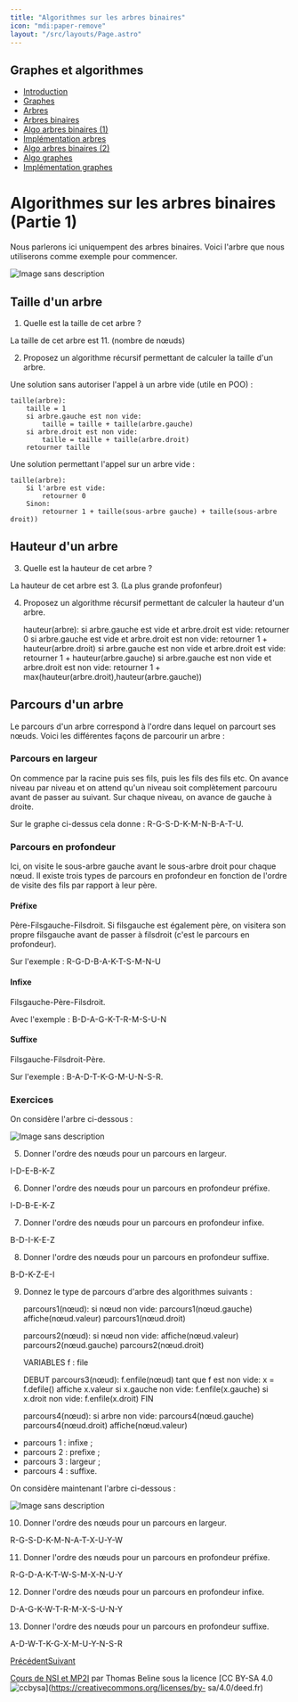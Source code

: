 ```yaml
---
title: "Algorithmes sur les arbres binaires"
icon: "mdi:paper-remove"
layout: "/src/layouts/Page.astro"
---
```

 
## Graphes et algorithmes

  - [Introduction](.)
  - [Graphes](graphes)
  - [Arbres](arbres)
  - [Arbres binaires](arbres-binaires)
  - [Algo arbres binaires (1)](algo-arbres-binaires-1)
  - [Implémentation arbres](implementation-arbres)
  - [Algo arbres binaires (2)](algo-arbres-binaires-2)
  - [Algo graphes](algo-graphes)
  - [Implémentation graphes](implementation-graphes)

# Algorithmes sur les arbres binaires (Partie 1)

Nous parlerons ici uniquempent des arbres binaires. Voici l'arbre que nous
utiliserons comme exemple pour commencer.

![Image sans description](/cours/arbre-binaire.svg)

## Taille d'un arbre

1. Quelle est la taille de cet arbre ?

La taille de cet arbre est 11. (nombre de nœuds)

2. Proposez un algorithme récursif permettant de calculer la taille d'un
arbre.

Une solution sans autoriser l'appel à un arbre vide (utile en POO) :

    
    
    taille(arbre):
        taille = 1
        si arbre.gauche est non vide:
            taille = taille + taille(arbre.gauche)
        si arbre.droit est non vide:
            taille = taille + taille(arbre.droit)
        retourner taille

Une solution permettant l'appel sur un arbre vide :

    
    
    taille(arbre):
        Si l'arbre est vide:
            retourner 0
        Sinon:
            retourner 1 + taille(sous-arbre gauche) + taille(sous-arbre droit))

## Hauteur d'un arbre

3. Quelle est la hauteur de cet arbre ?

La hauteur de cet arbre est 3. (La plus grande profonfeur)

4. Proposez un algorithme récursif permettant de calculer la hauteur d'un
arbre.

    
    
    hauteur(arbre):
        si arbre.gauche est vide et arbre.droit est vide:
            retourner 0
        si arbre.gauche est vide et arbre.droit est non vide:
            retourner 1 + hauteur(arbre.droit)
        si arbre.gauche est non vide et arbre.droit est vide:
            retourner 1 + hauteur(arbre.gauche)
        si arbre.gauche est non vide et arbre.droit est non vide:
            retourner 1 + max(hauteur(arbre.droit),hauteur(arbre.gauche))

## Parcours d'un arbre

Le parcours d'un arbre correspond à l'ordre dans lequel on parcourt ses nœuds.
Voici les différentes façons de parcourir un arbre :

### Parcours en largeur

On commence par la racine puis ses fils, puis les fils des fils etc. On avance
niveau par niveau et on attend qu'un niveau soit complètement parcouru avant
de passer au suivant. Sur chaque niveau, on avance de gauche à droite.

Sur le graphe ci-dessus cela donne : R-G-S-D-K-M-N-B-A-T-U.

### Parcours en profondeur

Ici, on visite le sous-arbre gauche avant le sous-arbre droit pour chaque
nœud. Il existe trois types de parcours en profondeur en fonction de l'ordre
de visite des fils par rapport à leur père.

#### Préfixe

Père-Filsgauche-Filsdroit. Si filsgauche est également père, on visitera son
propre filsgauche avant de passer à filsdroit (c'est le parcours en
profondeur).

Sur l'exemple : R-G-D-B-A-K-T-S-M-N-U

#### Infixe

Filsgauche-Père-Filsdroit.

Avec l'exemple : B-D-A-G-K-T-R-M-S-U-N

#### Suffixe

Filsgauche-Filsdroit-Père.

Sur l'exemple : B-A-D-T-K-G-M-U-N-S-R.

### Exercices

On considère l'arbre ci-dessous :

![Image sans description](/cours/arbre-binaire-2.svg)

5. Donner l'ordre des nœuds pour un parcours en largeur.

I-D-E-B-K-Z

6. Donner l'ordre des nœuds pour un parcours en profondeur préfixe.

I-D-B-E-K-Z

7. Donner l'ordre des nœuds pour un parcours en profondeur infixe.

B-D-I-K-E-Z

8. Donner l'ordre des nœuds pour un parcours en profondeur suffixe.

B-D-K-Z-E-I

9. Donnez le type de parcours d'arbre des algorithmes suivants :

    
    
    parcours1(nœud):
        si nœud non vide:
            parcours1(nœud.gauche)
            affiche(nœud.valeur)
            parcours1(nœud.droit)
    
    
    parcours2(nœud):
        si nœud non vide:
            affiche(nœud.valeur)
            parcours2(nœud.gauche)
            parcours2(nœud.droit)
    
    
    VARIABLES
    f : file
    
    DEBUT
    parcours3(nœud):
        f.enfile(nœud)
        tant que f est non vide:
            x = f.defile()
            affiche x.valeur
            si x.gauche non vide:
                f.enfile(x.gauche)
            si x.droit non vide:
                f.enfile(x.droit)
    FIN
    
    
    parcours4(nœud):
        si arbre non vide:
            parcours4(nœud.gauche)
            parcours4(nœud.droit)
            affiche(nœud.valeur)

  - parcours 1 : infixe ;
  - parcours 2 : prefixe ;
  - parcours 3 : largeur ;
  - parcours 4 : suffixe.

On considère maintenant l'arbre ci-dessous :

![Image sans description](/cours/arbre-binaire-3.svg)

10. Donner l'ordre des nœuds pour un parcours en largeur.

R-G-S-D-K-M-N-A-T-X-U-Y-W

11. Donner l'ordre des nœuds pour un parcours en profondeur préfixe.

R-G-D-A-K-T-W-S-M-X-N-U-Y

12. Donner l'ordre des nœuds pour un parcours en profondeur infixe.

D-A-G-K-W-T-R-M-X-S-U-N-Y

13. Donner l'ordre des nœuds pour un parcours en profondeur suffixe.

A-D-W-T-K-G-X-M-U-Y-N-S-R

[Précédent](arbres-binaires)[Suivant](implementation-arbres)

[Cours de NSI et MP2I](https://kxs.fr/cours/) par Thomas Beline sous la
licence [CC BY-SA 4.0
![ccbysa](//cours/ccbysa.svg)](https://creativecommons.org/licenses/by-
sa/4.0/deed.fr)

